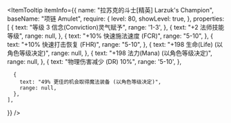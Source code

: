 
<ItemTooltip
  itemInfo={{
    name: "拉苏克的斗士[精英] Larzuk's Champion",
    baseName: "项链 Amulet",
    require: {
      level: 80,
      showLevel: true,
    },
    properties: [
      {
        text: "等级 3 信念(Conviction)灵气赋予",
        range: '1-3',
      },
      {
        text: "+2 法师技能等级",
        range: null,
      },
      {
        text: "+10% 快速施法速度 (FCR)",
        range: "5-10",
      },
      {
        text: "+10% 快速打击恢复 (FHR)",
        range: "5-10",
      },
      {
        text: "+198 生命(Life) (以角色等级决定)",
        range: null,
      },
      {
        text: "+198 法力(Mana) (以角色等级决定)",
        range: null,
      },
      {
        text: "物理伤害减少 (DR) 10%",
        range: '5-10',
      },

      {
        text: "49% 更佳的机会取得魔法装备 (以角色等级决定)",
        range: null,
      },
    ],

}}
/>
